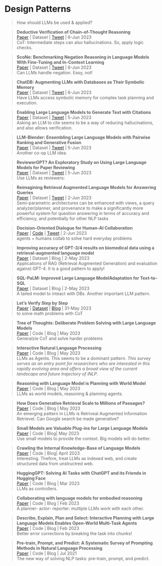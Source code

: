 # Design Patterns
> How should LLMs be used & applied?

>**Deductive Verification of Chain-of-Thought Reasoning ** \
[Paper](https://arxiv.org/abs/2306.03872) | Dataset | [Tweet](https://twitter.com/_akhaliq/status/1666252848781225987?s=20) | 6-Jun 2023 \
CoT: Intermediate steps can also hallucinations. So, apply logic checks.


>**ScoNe: Benchmarking Negation Reasoning in Language Models With Fine-Tuning and In-Context Learning ** \
[Paper](https://arxiv.org/abs/2305.19426) | Dataset | [Tweet](https://twitter.com/ChrisGPotts/status/1666201393697558529?s=20) | 6-Jun 2023 \
Can LLMs handle negation. Easy, not!


>**ChatDB: Augmenting LLMs with Databases as Their Symbolic Memory ** \
[Paper](https://arxiv.org/abs/2306.03901) | Dataset | [Tweet](https://twitter.com/omarsar0/status/1666254609524961282?s=20) | 6-Jun 2023 \
Have LLMs access symbolic memory for complex task planning and execution. 


>**Enabling Large Language Models to Generate Text with Citations ** \
[Paper](https://arxiv.org/abs/2305.14627) | Dataset | [Tweet](https://twitter.com/gaotianyu1350/status/1661186546907639808?s=20) | 5-Jun 2023 \
Asking an LLM to cite seems to be a way of reducing hallucinations, and also allows verification. 


>**LLM-Blender: Ensembling Large Language Models with Pairwise Ranking and Generative Fusion ** \
[Paper](https://arxiv.org/abs/2306.02561) | Dataset | [Tweet](https://twitter.com/_akhaliq/status/1665887472335695873?s=20) | 5-Jun 2023 \
Another co-op LLM idea.

>**ReviewerGPT? An Exploratory Study on Using Large Language Models for Paper Reviewing ** \
[Paper](https://arxiv.org/abs/2306.00622) | Dataset | [Tweet](https://twitter.com/jd92wang/status/1665596397788319744?s=20) | 5-Jun 2023 \
Use LLMs as reviewers:

>**Reimagining Retrieval Augmented Language Models for Answering Queries ** \
[Paper](https://arxiv.org/abs/2306.01061) | Dataset | [Tweet](https://twitter.com/_akhaliq/status/1665554751520485376?s=20) | 2-Jun 2023 \
Semi-parametric architectures can be enhanced with views, a query analyzer/planner, and provenance to make a significantly more powerful system for question answering in terms of accuracy and efficiency, and potentially for other NLP tasks

>**Decision-Oriented Dialogue for Human-AI Collaboration ** \
[Paper](https://arxiv.org/abs/2305.20076) | [Code](https://github.com/jlin816/dialop) | [Tweet](https://twitter.com/realJessyLin/status/1664410190719111168?s=20) | 2-Jun 2023 \
agents + humans collab to solve hard everyday problems


>**Improving accuracy of GPT-3/4 results on biomedical data using a retrieval-augmented language model ** \
[Paper](https://arxiv.org/abs/2305.17116) | Dataset | Blog | 2-May 2023 \
Applications of RAG (Retrieval Augmented Generation) and evaluation against GPT-4. It is a good pattern to apply!

>**SQL-PaLM: Improved Large Language ModelAdaptation for Text-to-SQL ** \
[Paper](https://arxiv.org/abs/2306.00739) | Dataset | Blog | 2-May 2023 \
A tailed model to inteact with DBs. Another important LLM pattern.


>**Let’s Verify Step by Step ** \
[Paper](https://cdn.openai.com/improving-mathematical-reasoning-with-process-supervision/Lets_Verify_Step_by_Step.pdf) | [Dataset](https://github.com/openai/prm800k) | [Blog](https://openai.com/research/improving-mathematical-reasoning-with-process-supervision) | 31-May 2023 \
to solve math problems with CoT


>**Tree of Thoughts: Deliberate Problem Solving with Large Language Models **\
[Paper](https://arxiv.org/abs/2305.10601) | Code | Blog | May 2023 \
Generalzie CoT and solve harder problems

>**Interactive Natural Language Processing **\
[Paper](https://arxiv.org/abs/2305.13246) | Code | Blog | May 2023 \
LLMs as Agents. This seems to be a dominant  pattern. _This survey serves as an entry point for researchers who are interested in this rapidly evolving area and offers a broad view of the current landscape and future trajectory of iNLP_.


>**Reasoning with Language Model is Planning with World Model **\
[Paper](https://arxiv.org/abs/2305.14992) | Code | Blog | May 2023 \
LLMs as world models, reasoning & planning agents. 

>**How Does Generative Retrieval Scale to Millions of Passages? **\
[Paper](https://arxiv.org/abs/2305.11841) | Code | Blog | May 2023 \
An emerging pattern in LLMs is Retriveal Augmented Information Retrievel. Can Google search be made generative?

> **Small Models are Valuable Plug-ins for Large Language Models  **\
[Paper](https://arxiv.org/abs/2305.08848) | Code | Blog| May 2023 \
Use small models to provide the context. Big models will do better.

> **Crawling the Internal Knowledge-Base of Language Models  **\
[Paper](https://arxiv.org/abs/2301.12810) | Code | Blog| April 2023 \
Interesting. Thefore, treat LLMs as indexed web, and create structured data from unstructred web.

> **HuggingGPT: Solving AI Tasks with ChatGPT and its Friends in Hugging Face **\
[Paper](https://arxiv.org/abs/2303.17580) | Code | Blog | Mar 2023 \
LLMs as controllers.


> **Collaborating with language models for embodied reasoning **\
[Paper](https://arxiv.org/abs/2302.00763) | Code | Blog | Feb 2023 \
A planner- actor- reporter: multiple LLMs work with each other.

> **Describe, Explain, Plan and Select: Interactive Planning with Large Language Models Enables Open-World Multi-Task Agents **\
[Paper](https://arxiv.org/abs/2302.01560) | Code | Blog | Feb 2023 \
Better error corrections by breaking the task into chunks!


> **Pre-train, Prompt, and Predict: A Systematic Survey of Prompting Methods in Natural Language Processing **\
[Paper](https://arxiv.org/abs/2107.13586) | Code | Blog | Jul 2021 \
The new way of solving NLP tasks: pre-train, prompt, and predict.
